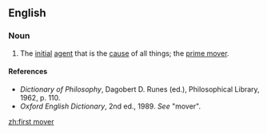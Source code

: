 ==English==

===Noun===
{{en-noun|sg=[[first]] [[mover]]}}

# {{philosophy}} The [[initial]] [[agent]] that is the [[cause]] of all things; the [[prime mover]].

====References====
*''Dictionary of Philosophy'', Dagobert D. Runes (ed.), Philosophical Library, 1962, p. 110.
*''Oxford English Dictionary'', 2nd ed., 1989. ''See'' "mover".

[[zh:first mover]]